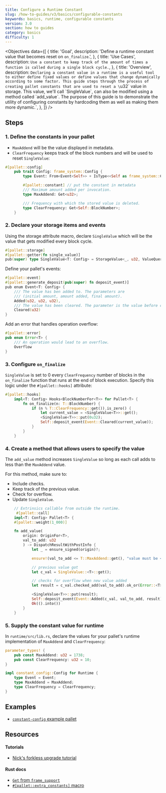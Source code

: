 ```yaml
---
title: Configure a Runtime Constant
slug: /how-to-guides/v3/basics/configurable-constants
keywords: basics, runtime, configurable constants
version: 3.0
section: how to guides
category: basics
difficulty: 1
---
```


<Objectives
  data={[
    {
      title: 'Goal',
      description: 'Define a runtime constant value that becomes reset on `on_finalize`.',
    },
    {
      title: 'Use Cases',
      description: `Use a constant to keep track of the amount of times a function is called during a single block cycle.`,
    },
    {
      title: 'Overview',
      description: `Declaring a constant value in a runtime is a useful tool to either define fixed values or define values that change dynamically
         according to some factor. This guide steps through the process of creating pallet constants that are used to reset a \`u32\`
         value in storage. This value, we'll call \`SingleValue\`, can also be modified using a method called \`add_value\`.
         The purpose of this guide is to demonstrate the utility of configuring constants by hardcoding them as well as making them more
         dynamic.`,
    },
  ]}
/>

## Steps

### 1. Define the constants in your pallet

- `MaxAddend` will be the value displayed in metadata.
- `ClearFrequency` keeps track of the block numbers and will
  be used to reset `SingleValue`:

```rust
#[pallet::config]
	pub trait Config: frame_system::Config {
        type Event: From<Event<Self>> + IsType<<Self as frame_system::Config>::Event>;

		#[pallet::constant] // put the constant in metadata
        /// Maximum amount added per invocation.
        type MaxAddend: Get<u32>;

        /// Frequency with which the stored value is deleted.
        type ClearFrequency: Get<Self::BlockNumber>;
	}
```

### 2. Declare your storage items and events

Using the storage attribute macro, declare `SingleValue` which will be the value that gets modified every block cycle.

```rust
#[pallet::storage]
#[pallet::getter(fn single_value)]
pub(super) type SingleValue<T: Config> = StorageValue<_, u32, ValueQuery>;
```

Define your pallet's events:

```rust
#[pallet::event]
#[pallet::generate_deposit(pub(super) fn deposit_event)]
pub enum Event<T: Config> {
    /// The value has ben added to. The parameters are
    /// (initial amount, amount added, final amount).
    Added(u32, u32, u32),
    /// The value has been cleared. The parameter is the value before clearing.
    Cleared(u32)
}
```

Add an error that handles operation overflow:

```rust
#[pallet::error]
pub enum Error<T> {
	/// An operation would lead to an overflow.
	Overflow
}
```

### 3. Configure `on_finalize`

`SingleValue` is set to 0 every `ClearFrequency` number of blocks in the `on_finalize` function that
runs at the end of block execution. Specify this logic under the `#[pallet::hooks]` attribute:

```rust
#[pallet::hooks]
    impl<T: Config> Hooks<BlockNumberFor<T>> for Pallet<T> {
        fn on_finalize(n: T::BlockNumber) {
            if (n % T::ClearFrequency::get()).is_zero() {
                let current_value = <SingleValue<T>>::get();
            	<SingleValue<T>>::put(0u32);
                Self::deposit_event(Event::Cleared(current_value));
            }
        }
	}
```

### 4. Create a method that allows users to specify the value

The `add_value` method increases `SingleValue` so long as each call adds to less than the `MaxAddend` value.

For this method, make sure to:

- Include checks.
- Keep track of the previous value.
- Check for overflow.
- Update `SingleValue`.

```rust
    // Extrinsics callable from outside the runtime.
	 #[pallet::call]
    impl<T: Config> Pallet<T> {
    #[pallet::weight(1_000)]

    fn add_value(
        origin: OriginFor<T>,
        val_to_add: u32
        ) -> DispatchResultWithPostInfo {
            let _ = ensure_signed(origin)?;

            ensure!(val_to_add <= T::MaxAddend::get(), "value must be <= maximum add amount constant");

            // previous value got
           	let c_val = SingleValue::<T>::get();

            // checks for overflow when new value added
            let result = c_val.checked_add(val_to_add).ok_or(Error::<T>::Overflow)?;

            <SingleValue<T>>::put(result);
            Self::deposit_event(Event::Added(c_val, val_to_add, result));
            Ok(().into())
        }
	}
```

### 5. Supply the constant value for runtime

In `runtime/src/lib.rs`, declare the values for your pallet's runtime implementation of `MaxAddend` and `ClearFrequency`:

```rust
parameter_types! {
    pub const MaxAddend: u32 = 1738;
    pub const ClearFrequency: u32 = 10;
}

impl constant_config::Config for Runtime {
    type Event = Event;
    type MaxAddend = MaxAddend;
    type ClearFrequency = ClearFrequency;
}
```

## Examples

- [`constant-config` example pallet](https://github.com/substrate-developer-hub/substrate-how-to-guides/blob/main/example-code/template-node/pallets/configurable-constant/src/lib.rs)

## Resources

#### Tutorials

- [Nick's forkless upgrade tutorial](/tutorials/v3/forkless-upgrades)

#### Rust docs

- [`Get` from `frame_support`][get-trait-rustdocs]
- [`#[pallet::extra_constants]` macro][extra-constants-rustdocs]

[get-trait-rustdocs]: /rustdocs/latest/frame_support/traits/trait.Get.html
[extra-constants-rustdocs]: /rustdocs/latest/frame_support/attr.pallet.html#extra-constants-palletextra_constants-optional
